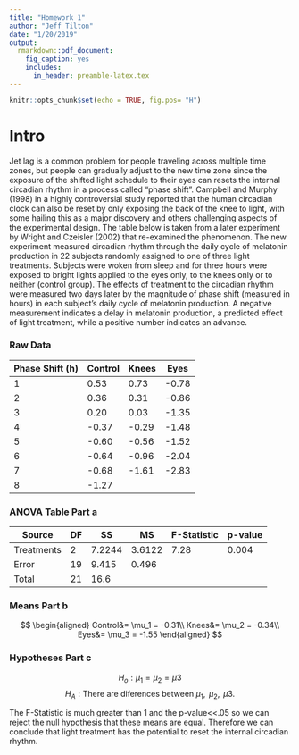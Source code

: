 ```yaml
---
title: "Homework 1"
author: "Jeff Tilton"
date: "1/20/2019"
output:
  rmarkdown::pdf_document:
    fig_caption: yes        
    includes:  
      in_header: preamble-latex.tex
---
```

```r
knitr::opts_chunk$set(echo = TRUE, fig.pos= "H")
```

# Intro


Jet lag is a common problem for people traveling across multiple time zones, but people can gradually adjust to the new time zone since the exposure of the shifted light schedule to their eyes can resets the internal circadian rhythm in a process called “phase shift”. Campbell and Murphy (1998) in a highly controversial study reported that the human circadian clock can also be reset by only exposing the back of the knee to light, with some hailing this as a major discovery and others challenging aspects of the experimental design. The table below is taken from a later experiment by Wright and Czeisler (2002) that re-examined the phenomenon. The new experiment measured circadian rhythm through the daily cycle of melatonin production in 22 subjects randomly assigned to one of three light treatments. Subjects were woken from sleep and for three hours were exposed to bright lights applied to the eyes only, to the knees only or to neither (control group). The effects of treatment to the circadian rhythm were measured two days later by the magnitude of phase shift (measured in hours) in each subject’s daily cycle of melatonin production. A negative measurement indicates a delay in melatonin production, a predicted effect of light treatment, while a positive number indicates an advance.


### Raw Data
|Phase Shift (h)|Control|Knees|Eyes|
|--|--|-------------|-------|
|1|0.53|0.73|-0.78|
|2|0.36|0.31|-0.86|
|3|0.20|0.03|-1.35|
|4|-0.37|-0.29|-1.48|
|5|-0.60|-0.56|-1.52|
|6|-0.64|-0.96|-2.04|
|7|-0.68|-1.61|-2.83|
|8|-1.27|||


### ANOVA Table Part a
|Source|DF|SS|MS|F-Statistic|p-value|
|--|--|-------------|-------|--|--|
|Treatments|2|7.2244|3.6122|7.28|0.004|
|Error|19|9.415|0.496|
|Total|21|16.6|


### Means Part b
$$
\begin{aligned}
Control&= \mu_1 = -0.31\\ 
Knees&= \mu_2 = -0.34\\
Eyes&= \mu_3 = -1.55
\end{aligned}
$$

### Hypotheses Part c

$$H_o: \mu_1 = \mu_2 = \mu3$$
$$H_A: \textrm{There are diferences between } \mu_1,\textrm{ } \mu_2,\textrm{ }  \mu3. $$


The F-Statistic is much greater than 1 and the p-value<<.05 so we can reject the null hypothesis that these means are equal.  Therefore we can conclude that light treatment has the potential to reset the internal circadian rhythm.  

